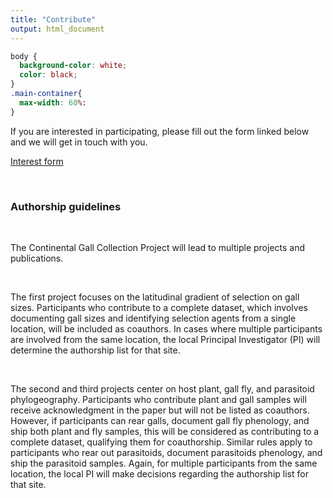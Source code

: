 ```yaml
---
title: "Contribute"
output: html_document
---
```

```css
body {
  background-color: white;
  color: black;
}
.main-container{
  max-width: 60%: 
}
```

If you are interested in participating, please fill out the form linked below and we will get in touch with you. 

[Interest form](https://docs.google.com/forms/d/e/1FAIpQLSe0DKafO3Su9IfUvuMwPkJyMhFnhLohii3oUpJovoZyuzE-9Q/viewform?usp=sf_link)

<br>

### Authorship guidelines
<br>

The Continental Gall Collection Project will lead to multiple projects and publications.

<br>

The first project focuses on the latitudinal gradient of selection on gall sizes. Participants who contribute to a complete dataset, which involves documenting gall sizes and identifying selection agents from a single location, will be included as coauthors. In cases where multiple participants are involved from the same location, the local Principal Investigator (PI) will determine the authorship list for that site.

<br>

The second and third projects center on host plant, gall fly, and parasitoid phylogeography. Participants who contribute plant and gall samples will receive acknowledgment in the paper but will not be listed as coauthors. However, if participants can rear galls, document gall fly phenology, and ship both plant and fly samples, this will be considered as contributing to a complete dataset, qualifying them for coauthorship. Similar rules apply to participants who rear out parasitoids, document parasitoids phenology, and ship the parasitoid samples. Again, for multiple participants from the same location, the local PI will make decisions regarding the authorship list for that site.

